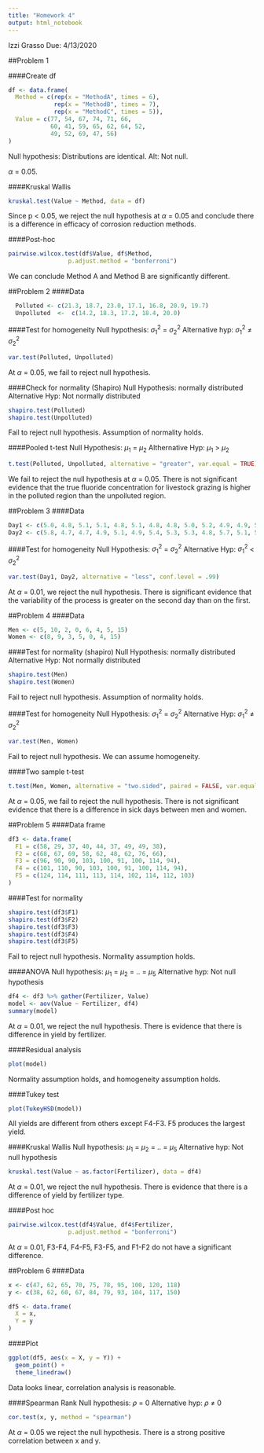 ```yaml
---
title: "Homework 4"
output: html_notebook
---
```

Izzi Grasso
Due: 4/13/2020

##Problem 1

####Create df
```r
df <- data.frame(
  Method = c(rep(x = "MethodA", times = 6),
             rep(x = "MethodB", times = 7),
             rep(x = "MethodC", times = 5)),
  Value = c(77, 54, 67, 74, 71, 66,
            60, 41, 59, 65, 62, 64, 52, 
            49, 52, 69, 47, 56)
)
```

Null hypothesis: Distributions are identical. 
Alt: Not null. 

$\alpha$ = 0.05. 

####Kruskal Wallis
```r
kruskal.test(Value ~ Method, data = df)
```
Since p < 0.05, we reject the null hypothesis at $\alpha$ = 0.05 and conclude there is a difference in efficacy of corrosion reduction methods. 

####Post-hoc
```r
pairwise.wilcox.test(df$Value, df$Method,
                 p.adjust.method = "bonferroni")
```
We can conclude Method A and Method B are significantly different. 

##Problem 2
####Data
```r

  Polluted <- c(21.3, 18.7, 23.0, 17.1, 16.8, 20.9, 19.7)
  Unpolluted  <-  c(14.2, 18.3, 17.2, 18.4, 20.0)

```

####Test for homogeneity
Null hypothesis: $\sigma_1^2$ = $\sigma_2^2$
Alternative hyp: $\sigma_1^2$ $\neq$ $\sigma_2^2$
```r
var.test(Polluted, Unpolluted)
```
At $\alpha$ = 0.05, we fail to reject null hypothesis. 


####Check for normality (Shapiro)
Null Hypothesis: normally distributed
Alternative Hyp: Not normally distributed
```r
shapiro.test(Polluted)
shapiro.test(Unpolluted)
```
Fail to reject null hypothesis. Assumption of normality holds. 

####Pooled t-test
Null Hypothesis: $\mu_1$ = $\mu_2$
Althernative Hyp: $\mu_1$ > $\mu_2$
```r
t.test(Polluted, Unpolluted, alternative = "greater", var.equal = TRUE)
```

We fail to reject the null hypothesis at $\alpha$ = 0.05. There is not significant evidence that the true fluoride concentration for livestock grazing is higher in the polluted region than the unpolluted region. 

##Problem 3
####Data 
```r
Day1 <- c(5.0, 4.8, 5.1, 5.1, 4.8, 5.1, 4.8, 4.8, 5.0, 5.2, 4.9, 4.9, 5.0)
Day2 <- c(5.8, 4.7, 4.7, 4.9, 5.1, 4.9, 5.4, 5.3, 5.3, 4.8, 5.7, 5.1, 5.7)
```


####Test for homogeneity
Null Hypothesis: $\sigma_1^2$ = $\sigma_2^2$
Alternative Hyp: $\sigma_1^2$ < $\sigma_2^2$
```r
var.test(Day1, Day2, alternative = "less", conf.level = .99)
```

At $\alpha$ = 0.01, we reject the null hypothesis. There is significant evidence that the variability of the process is greater on the second day than on the first. 

##Problem 4
####Data
```r
Men <- c(5, 10, 2, 0, 6, 4, 5, 15)
Women <- c(8, 9, 3, 5, 0, 4, 15)
```

####Test for normality (shapiro)
Null Hypothesis: normally distributed
Alternative Hyp: Not normally distributed
```r
shapiro.test(Men)
shapiro.test(Women)
```
Fail to reject null hypothesis. Assumption of normality holds. 

####Test for homogeneity
Null Hypothesis: $\sigma_1^2$ = $\sigma_2^2$
Alternative Hyp: $\sigma_1^2$ $\neq$ $\sigma_2^2$
```r
var.test(Men, Women)
```
Fail to reject null hypothesis. We can assume homogeneity. 

####Two sample t-test
```r
t.test(Men, Women, alternative = "two.sided", paired = FALSE, var.equal = TRUE, conf.level = 0.95)
```
At $\alpha$ = 0.05, we fail to reject the null hypothesis. There is not significant evidence that there is a difference in sick days between men and women. 

##Problem 5
####Data frame
```r
df3 <- data.frame(
  F1 = c(58, 29, 37, 40, 44, 37, 49, 49, 38),
  F2 = c(68, 67, 69, 58, 62, 48, 62, 76, 66),
  F3 = c(96, 90, 90, 103, 100, 91, 100, 114, 94),
  F4 = c(101, 110, 90, 103, 100, 91, 100, 114, 94),
  F5 = c(124, 114, 111, 113, 114, 102, 114, 112, 103)
)
```

####Test for normality
```r
shapiro.test(df3$F1)
shapiro.test(df3$F2)
shapiro.test(df3$F3)
shapiro.test(df3$F4)
shapiro.test(df3$F5)
```
Fail to reject null hypothesis. Normality assumption holds. 


####ANOVA
Null hypothesis: $\mu_1$ = $\mu_2$ = .. = $\mu_5$
Alternative hyp: Not null hypothesis
```r
df4 <- df3 %>% gather(Fertilizer, Value) 
model <- aov(Value ~ Fertilizer, df4)
summary(model)
```
At $\alpha$ = 0.01, we reject the null hypothesis. There is evidence that there is difference in yield by fertilizer. 


####Residual analysis
```r
plot(model)
```
Normality assumption holds, and homogeneity assumption holds. 

####Tukey test
```r
plot(TukeyHSD(model))
```
All yields are different from others except F4-F3. F5 produces the largest yield. 

####Kruskal Wallis
Null hypothesis: $\mu_1$ = $\mu_2$ = .. = $\mu_5$
Alternative hyp: Not null hypothesis
```r
kruskal.test(Value ~ as.factor(Fertilizer), data = df4)
```
At $\alpha$ = 0.01, we reject the null hypothesis. There is evidence that there is a difference of yield by fertilizer type. 

####Post hoc
```r
pairwise.wilcox.test(df4$Value, df4$Fertilizer,
                 p.adjust.method = "bonferroni")
```
At $\alpha$ = 0.01, F3-F4, F4-F5, F3-F5, and F1-F2 do not have a significant difference. 

##Problem 6
####Data 
```r
x <- c(47, 62, 65, 70, 75, 78, 95, 100, 120, 118)
y <- c(38, 62, 60, 67, 84, 79, 93, 104, 117, 150)

df5 <- data.frame(
  X = x,
  Y = y
)
```

####Plot
```r
ggplot(df5, aes(x = X, y = Y)) + 
  geom_point() +
  theme_linedraw()
```
Data looks linear, correlation analysis is reasonable. 

####Spearman Rank
Null hypothesis: $\rho$ = 0
Alternative hyp: $\rho$ $\neq$ 0
```r
cor.test(x, y, method = "spearman")
```

At $\alpha$ = 0.05 we reject the null hypothesis. There is a strong positive correlation between x and y. 

